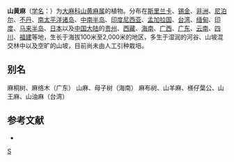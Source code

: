 {{Speciesbox 
| taxon = Trema tomentosa
| authority = (Roxb.) Hara
}}
'''山黄麻'''（[[学名|学名]]：{{lang|la|''Trema tomentosa''}}）为[[榆科|大麻科]][[山黄麻属|山黄麻属]]的植物。分布在[[斯里兰卡|斯里兰卡]]、[[锡金|锡金]]、[[非洲|非洲]]、[[尼泊尔|尼泊尔]]、[[不丹|不丹]]、[[南太平洋诸岛|南太平洋诸岛]]、[[中南半岛|中南半岛]]、[[印度尼西亚|印度尼西亚]]、[[孟加拉国|孟加拉国]]、[[台湾|台湾]]、[[缅甸|缅甸]]、[[印度|印度]]、[[马来半岛|马来半岛]]、[[日本|日本]]以及[[中国大陆|中国大陆]]的[[贵州|贵州]]、[[西藏|西藏]]、[[海南|海南]]、[[广西|广西]]、[[广东|广东]]、[[云南|云南]]、[[四川|四川]]、[[福建|福建]]等地，生长于海拔100米至2,000米的地区，多生于湿润的河谷、山坡混交林中以及空旷的山坡，目前尚未由人工引种栽培。

== 别名 ==
麻桐树、麻络木（广东） 山麻、母子树（海南） 麻布树、山羊麻、檨仔葉公、山王麻、山油麻（台湾）

== 参考文献 ==
<div class="references-small">
* {{cite web| url =http://www.bioinfo.cn/db05/KmzwSpecies.php?action=view&id=22584| title =山黄麻| work =《中国高等植物数据库全库》| publisher =中国科学院微生物研究所| author =昆明植物研究所| accessdate =2009-02-25| deadurl =yes| archiveurl =https://web.archive.org/web/20160305030501/http://www.bioinfo.cn/db05/KmzwSpecies.php?action=view&id=22584| archivedate =2016-03-05}}
</div>
{{Taxonbar|from=Q11047829}}

[[Category:山黄麻属|S]]